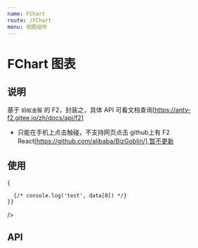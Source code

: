 ```yaml
---
name: FChart
route: /FChart
menu: 视图组件
---
```





# FChart 图表

## 说明
基于 `蚂蚁金服` 的 F2，封装之，具体 API 可看文档查询[https://antv-f2.gitee.io/zh/docs/api/f2]
- 只能在手机上点击触碰，不支持网页点击
github上有 F2 React[https://github.com/alibaba/BizGoblin/],暂不更新


## 使用
<Playground>
  <FChart
    id="jqb-f2chart"
    width={700}
    height={300}
    option={ [{
      time: 'Jan.',
      tem: 1000
    }, {
      time: 'Feb.',
      tem: 2200
    }, {
      time: 'Mar.',
      tem: 2000
    }, {
      time: 'Apr.',
      tem: 2600
    }, {
      time: 'May.',
      tem: 2000
    }, {
      time: 'Jun.',
      tem: 2600
    }, {
      time: 'Jul.',
      tem: 2800
    }, {
      time: 'Aug.',
      tem: 2000
    }]}
    onClick={(data) => {

      {/* console.log('test', data[0]) */}
    }}
  />
</Playground>

## API
